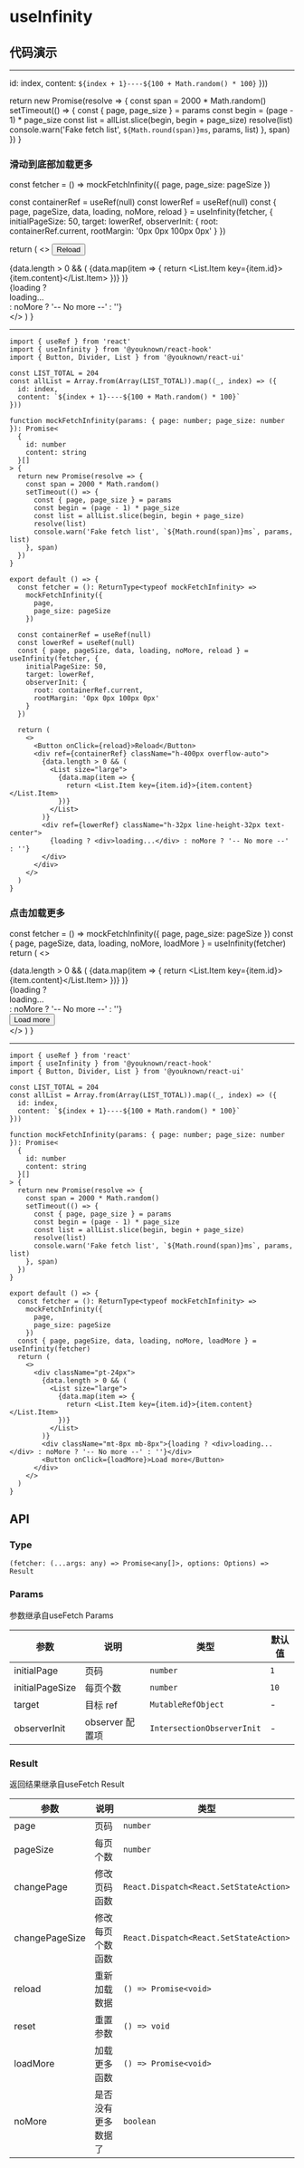 # useInfinity

## 代码演示


---

  id: index,
  content: `${index + 1}----${100 + Math.random() * 100}`
}))

  return new Promise(resolve => {
    const span = 2000 * Math.random()
    setTimeout(() => {
      const { page, page_size } = params
      const begin = (page - 1) * page_size
      const list = allList.slice(begin, begin + page_size)
      resolve(list)
      console.warn('Fake fetch list', `${Math.round(span)}ms`, params, list)
    }, span)
  })
}

### 滑动到底部加载更多

  const fetcher = () =>
    mockFetchInfinity({
      page,
      page_size: pageSize
    })

  const containerRef = useRef(null)
  const lowerRef = useRef(null)
  const { page, pageSize, data, loading, noMore, reload } = useInfinity(fetcher, {
    initialPageSize: 50,
    target: lowerRef,
    observerInit: {
      root: containerRef.current,
      rootMargin: '0px 0px 100px 0px'
    }
  })

  return (
    <>
      <Button onClick={reload}>Reload</Button>
      <div ref={containerRef} className="h-400px overflow-auto">
        {data.length > 0 && (
          <List size="large">
            {data.map(item => {
              return <List.Item key={item.id}>{item.content}</List.Item>
            })}
          </List>
        )}
        <div ref={lowerRef} className="h-32px line-height-32px text-center">
          {loading ? <div>loading...</div> : noMore ? '-- No more --' : ''}
        </div>
      </div>
    </>
  )
}

<ToLowerLoadMore />

---

```tsx
import { useRef } from 'react'
import { useInfinity } from '@youknown/react-hook'
import { Button, Divider, List } from '@youknown/react-ui'

const LIST_TOTAL = 204
const allList = Array.from(Array(LIST_TOTAL)).map((_, index) => ({
  id: index,
  content: `${index + 1}----${100 + Math.random() * 100}`
}))

function mockFetchInfinity(params: { page: number; page_size: number }): Promise<
  {
    id: number
    content: string
  }[]
> {
  return new Promise(resolve => {
    const span = 2000 * Math.random()
    setTimeout(() => {
      const { page, page_size } = params
      const begin = (page - 1) * page_size
      const list = allList.slice(begin, begin + page_size)
      resolve(list)
      console.warn('Fake fetch list', `${Math.round(span)}ms`, params, list)
    }, span)
  })
}

export default () => {
  const fetcher = (): ReturnType<typeof mockFetchInfinity> =>
    mockFetchInfinity({
      page,
      page_size: pageSize
    })

  const containerRef = useRef(null)
  const lowerRef = useRef(null)
  const { page, pageSize, data, loading, noMore, reload } = useInfinity(fetcher, {
    initialPageSize: 50,
    target: lowerRef,
    observerInit: {
      root: containerRef.current,
      rootMargin: '0px 0px 100px 0px'
    }
  })

  return (
    <>
      <Button onClick={reload}>Reload</Button>
      <div ref={containerRef} className="h-400px overflow-auto">
        {data.length > 0 && (
          <List size="large">
            {data.map(item => {
              return <List.Item key={item.id}>{item.content}</List.Item>
            })}
          </List>
        )}
        <div ref={lowerRef} className="h-32px line-height-32px text-center">
          {loading ? <div>loading...</div> : noMore ? '-- No more --' : ''}
        </div>
      </div>
    </>
  )
}
```

### 点击加载更多

  const fetcher = () =>
    mockFetchInfinity({
      page,
      page_size: pageSize
    })
  const { page, pageSize, data, loading, noMore, loadMore } = useInfinity(fetcher)
  return (
    <>
      <div className="pt-24px">
        {data.length > 0 && (
          <List size="large">
            {data.map(item => {
              return <List.Item key={item.id}>{item.content}</List.Item>
            })}
          </List>
        )}
        <div className="mt-8px mb-8px">{loading ? <div>loading...</div> : noMore ? '-- No more --' : ''}</div>
        <Button onClick={loadMore}>Load more</Button>
      </div>
    </>
  )
}

<ClickLoadMore />

---

```tsx
import { useRef } from 'react'
import { useInfinity } from '@youknown/react-hook'
import { Button, Divider, List } from '@youknown/react-ui'

const LIST_TOTAL = 204
const allList = Array.from(Array(LIST_TOTAL)).map((_, index) => ({
  id: index,
  content: `${index + 1}----${100 + Math.random() * 100}`
}))

function mockFetchInfinity(params: { page: number; page_size: number }): Promise<
  {
    id: number
    content: string
  }[]
> {
  return new Promise(resolve => {
    const span = 2000 * Math.random()
    setTimeout(() => {
      const { page, page_size } = params
      const begin = (page - 1) * page_size
      const list = allList.slice(begin, begin + page_size)
      resolve(list)
      console.warn('Fake fetch list', `${Math.round(span)}ms`, params, list)
    }, span)
  })
}

export default () => {
  const fetcher = (): ReturnType<typeof mockFetchInfinity> =>
    mockFetchInfinity({
      page,
      page_size: pageSize
    })
  const { page, pageSize, data, loading, noMore, loadMore } = useInfinity(fetcher)
  return (
    <>
      <div className="pt-24px">
        {data.length > 0 && (
          <List size="large">
            {data.map(item => {
              return <List.Item key={item.id}>{item.content}</List.Item>
            })}
          </List>
        )}
        <div className="mt-8px mb-8px">{loading ? <div>loading...</div> : noMore ? '-- No more --' : ''}</div>
        <Button onClick={loadMore}>Load more</Button>
      </div>
    </>
  )
}
```

## API

### Type

`(fetcher: (...args: any) => Promise<any[]>, options: Options) => Result`

### Params

参数继承自useFetch Params

| 参数       | 说明               | 类型              | 默认值   |
| ---------- | ------------------ | ----------------- | -------- |
| initialPage    | 页码           | `number`         | `1`  |
| initialPageSize    | 每页个数           | `number`         | `10`  |
| target    | 目标 ref           | `MutableRefObject`         | -  |
| observerInit    | observer 配置项           | `IntersectionObserverInit`         | -  |

### Result

返回结果继承自useFetch Result

| 参数       | 说明               | 类型              |
| ---------- | ------------------ | ----------------- |
| page    | 页码           | `number`         |
| pageSize    | 每页个数           | `number`         |
| changePage    | 修改页码函数           | `React.Dispatch<React.SetStateAction>`         |
| changePageSize    | 修改每页个数函数           | `React.Dispatch<React.SetStateAction>`  
| reload    | 重新加载数据           | `() => Promise<void>`         |
| reset    | 重置参数           | `() => void`         |
| loadMore    | 加载更多函数           | `() => Promise<void>`         |
| noMore    | 是否没有更多数据了           | `boolean`         |